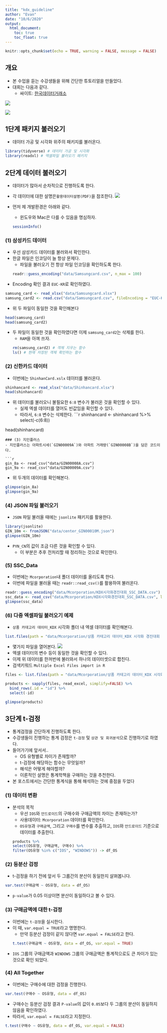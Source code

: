 ```yaml
---
title: "kdx_guideline"
author: "Evan"
date: "10/6/2020"
output:
  html_document:
    toc: true
    toc_float: true
---
```


```r
knitr::opts_chunk$set(echo = TRUE, warning = FALSE, message = FALSE)
```

## 개요
- 본 수업을 듣는 수강생들을 위해 간단한 튜토리얼을 만들었다. 
- 대회는 다음과 같다. 
  + 싸이트: [한국데이터거래소](http://lab.kdx.kr/adl/contest/main.php?fbclid=IwAR3zy6t2iutLlbxzqZ25AiVOqMuYmFuiFapfjJ246RWGdoMhBKMHYvv-WwQ)


![](img/project01.png)

![](img/project02.png)

## 1단계 패키지 불러오기
- 데이터 가공 및 시각화 위주의 패키지를 불러온다. 
```r
library(tidyverse) # 데이터 가공 및 시각화
library(readxl) # 엑셀파일 불러오기 패키지 
```

## 2단계 데이터 불러오기
- 데이터가 많아서 순차적으로 진행하도록 한다. 
- 각 데이터에 대한 설명은`활용데이터설명(PDF)`을 참조한다. 
![](img/project03.png)

- 먼저 제 개발환경은 아래와 같다. 
  + 윈도우와 Mac은 다를 수 있음을 명심하자.
```r
sessionInfo()
```

### (1) 삼성카드 데이터 
- 우선 삼성카드 데이터를 불러와서 확인한다. 
- 한글 파일은 인코딩이 늘 항상 문제다. 
  + 파일을 불러오기 전 항상 파일 인코딩을 확인하도록 한다. 
```r
readr::guess_encoding("data/Samsungcard.csv", n_max = 100)
```
- Encoding 확인 결과 `EUC-KR`로 확인하였다. 

```r
samsung_card <- read_xlsx("data/Samsungcard.xlsx")
samsung_card2 <- read.csv("data/Samsungcard.csv", fileEncoding = "EUC-KR")
```
- 위 두 파일이 동일한 것을 확인해본다

```r
head(samsung_card)
head(samsung_card2)
```

- 두 파일이 동일한 것을 확인하였다면 이제 `samsung_card2`는 삭제를 한다. 
  + `RAM`을 아껴 쓰자. 
```r
rm(samsung_card2) # 객체 지우는 함수
ls() # 현재 저장된 객체 확인하는 함수
```

### (2) 신한카드 데이터 
- 이번에는 `ShinhanCard.xslx` 데이터를 불러온다. 
```r
shinhancard <- read_xlsx("data/Shinhancard.xlsx")
head(shinhancard)
```
- 위 데이터를 불러오니 불필요한 `6:8` 변수가 불러온 것을 확인할 수 있다. 
  + 실제 엑셀 데이터를 열어도 빈값임을 확인할 수 있다. 
  + 따라서, `6:8` 변수는 삭제한다. 
```r
shinhancard <- shinhancard %>% 
  select(-c(6:8))

head(shinhancard)
```
### (3) 지인플러스
- 지인플러스는 아파트시세(`GIN00009A`)와 아파트 거래량(`GIN00008B`)을 담은 코드이다. 

```r
gin_8a <- read_csv("data/GIN00008A.csv")
gin_9a <- read_csv("data/GIN00009A.csv")
```

- 위 두개의 데이터를 확인해본다. 
```r
glimpse(gin_8a)
glimpse(gin_9a)
```
### (4) JSON 파일 불러오기
- `JSON` 파일 불러올 때에는 `jsonlite` 패키지를 활용한다. 
```r
library(jsonlite)
GIN_10m <- fromJSON("data/center_GIN00010M.json")
glimpse(GIN_10m)
```
- `PYN_CN`의 값이 조금 다른 것을 확인할 수 있다. 
  + 이 부분은 추후 전처리할 때 정리하는 것으로 확인한다. 

### (5) SSC_Data
- 이번에는 `Mcorporation`내 폴더 데이터를 올리도록 한다. 
- 이번에 파일을 불러올 때는 `readr::read_csv()`를 활용하여 불러온다. 

```r
readr::guess_encoding("data/Mcorporation/KDX시각화경진대회_SSC_DATA.csv")
ssc_data <- read_csv("data/Mcorporation/KDX시각화경진대회_SSC_DATA.csv", locale = locale("ko", encoding = "EUC-KR"))
glimpse(ssc_data)
```
### (6) 다중 엑셀파일 불러오기 예제
- `상품 카데고리 데이터_KDX` 시각화 폴더 내 엑셀 데이터를 확인해본다.

```r
list.files(path = "data/Mcorporation/상품 카테고리 데이터_KDX 시각화 경진대회 Only/")
```
- 몇가지 파일을 열어본다. 
![](img/project04.png)
<br>
- 엑셀 데이터의 변수 등이 동일한 것을 확인할 수 있다. 
- 이제 위 데이터를 한꺼번에 불러와서 하나의 데이터셋으로 합친다. 
- 검색키워드 `Multiple Excel Files import in R`
```r
files <- list.files(path = "data/Mcorporation/상품 카테고리 데이터_KDX 시각화 경진대회 Only/", pattern = "*.xlsx", full.names = T)

products <- sapply(files, read_excel, simplify=FALSE) %>% 
  bind_rows(.id = "id") %>% 
  select(-id)

glimpse(products)
```

## 3단계 t-검정
- 통계검정을 간단하게 진행하도록 한다. 
- 수강생들이 진행하는 통계 검정은 `t-검정` 및 `상관 및 회귀분석`으로 진행하기로 하였다. 
- 들어가기에 앞서서.. 
  +  OS 유형별로 차이가 존재할까?
  + t-검정에 해당하는 함수는 무엇일까? 
  + 해석은 어떻게 해야할까?
  + 이론적인 설명은 통계학책을 구매하는 것을 추천한다. 
- 본 포스트에서는 간단한 통계식을 통해 해석하는 것에 중점을 두었다

### (1) 데이터 변환
- 분석의 목적
  + 우선 `IOS`와 `안드로이드`의 구매수와 구매금액의 차이는 존재하는가?
  + 사용데이터: `Mcorporation` 데이터를 확인한다. 
  + `OS유형`과 `구매금액`, 그리고 `구매수`를 변수를 추출하고, `IOS`와 `안드로이드` 기준으로 데이터를 추출한다. 
```r
products %>% 
  select(OS유형, 구매금액, 구매수) %>% 
  filter(OS유형 %in% c("IOS", "WINDOWS")) -> df_OS
```


### (2) 등분산 검정
- t-검정을 하기 전에 앞서 두 그룹간의 분산이 동일한지 살펴봅니다. 
```r
var.test(구매금액 ~ OS유형, data = df_OS)
```

- `p-value`가 0.05 이상이면 분산이 동일하다고 볼 수 있다. 

### (3) 구매금액에 대한 t-검정
- 이번에는 `t-검정`을 실시한다. 
- 이 때, `var.equal = TRUE`라고 명명한다. 
  + 만약 등분산 검정이 같지 않다면 `var.equal = FALSE`라고 한다.  
```r
t.test(구매금액 ~ OS유형, data = df_OS, var.equal = TRUE)
```
- `IOS` 그룹의 구매금액과 `WINDOWS` 그룹의 구매금액은 통계적으로도 큰 차이가 있는 것으로 확인 되었다. 

### (4) All Together
- 이번에는 구매수에 대한 검정을 진행한다.

```r
var.test(구매수 ~ OS유형, data = df_OS)
```
- 구매수는 등분산 검정 결과 `P-value`의 값이 `0.05`보다 두 그룹의 분산이 동일하지 않음을 확인하였다. 
- 따라서, `var.equal = FALSE`라고 지정한다. 

```r
t.test(구매수 ~ OS유형, data = df_OS, var.equal = FALSE)
```



